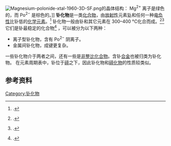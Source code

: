 [[File:Magnesium-polonide-xtal-1960-3D-SF.png|thumb]]的晶体结构： Mg<sup>2+</sup> 离子是绿色的，而 Po<sup>2−</sup> 是棕色的。]]
'''钋化物'''是一类[[化合物|化合物]]，由[[放射性|放射性]]元素[[钋|钋]]和任何一种[[电负性|电负性]]比钋低的[[化学元素|化学元素]]。<ref>{{RedBook2005|pages=69, 260}}.</ref>  钋化物一般由钋和其它元素在 300–400 °C化合而成。<ref name="AEC-chem">{{citation | last = Moyer | first = Harvey V. | contribution = Chemical Properties of Polonium | pages = 33–96 | title = Polonium | url = http://www.osti.gov/bridge/servlets/purl/4367751-nEJIbm/ | editor-last = Moyer | editor-first = Harvey V. | id = TID-5221 | doi = 10.2172/4367751 | year = 1956 | location = Oak Ridge, Tenn. | publisher = United States Atomic Energy Commission}}.</ref><ref name="Bagnall">{{citation | first = K. W. | last = Bagnall | title = The Chemistry of Polonium | journal = Adv. Inorg. Chem. Radiochem. | year = 1962 | volume = 4 | pages = 197–229 | url = https://books.google.com/books?id=8qePsa3V8GQC&pg=PA197#v=onepage&q&f=false | isbn = 978-0-12-023604-6 | doi=10.1016/S0065-2792(08)60268-X| series = Advances in Inorganic Chemistry and Radiochemistry }}.</ref> 它们是钋最稳定的化合物<ref name="G&E">{{Greenwood&Earnshaw1st|page=899}}.</ref> ，可以被分为以下两种：
*离子型钋化物，含有 Po<sup>2−</sup> 阴离子。
*金属间钋化物，成键更复杂。
一些钋化物介于两者之间，还有一些是[[非整比化合物|非整比化合物]]。含钋[[合金|合金]]也被归类为钋化物。  在元素周期表中，钋位于[[碲|碲]]之下，因此钋化物和[[碲化物|碲化物]]的性质较类似。

==参考资料==
{{reflist}}
{{钋化合物}}

[[Category:钋化物|Category:钋化物]]